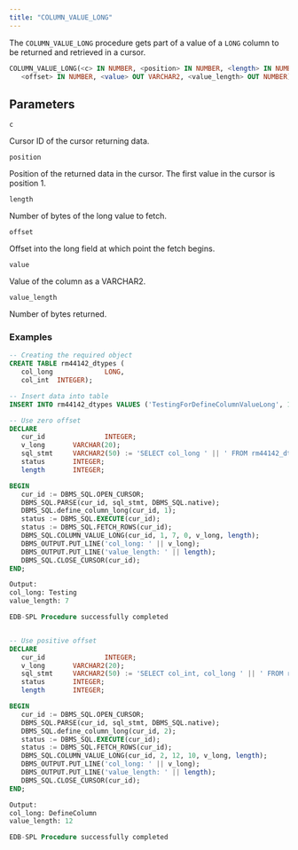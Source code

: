 ```yaml
---
title: "COLUMN_VALUE_LONG"
---
```


The `COLUMN_VALUE_LONG` procedure gets part of a value of a `LONG` column to be returned and retrieved in a cursor. 

```sql
COLUMN_VALUE_LONG(<c> IN NUMBER, <position> IN NUMBER, <length> IN NUMBER, 
   <offset> IN NUMBER, <value> OUT VARCHAR2, <value_length> OUT NUMBER);
```

## Parameters

`c`

 Cursor ID of the cursor returning data.

`position`

 Position of the returned data in the cursor. The first value in the cursor is position 1.

`length`

 Number of bytes of the long value to fetch.

`offset`

 Offset into the long field at which point the fetch begins.

`value`

 Value of the column as a VARCHAR2.

 `value_length`

 Number of bytes returned.


### Examples

```sql
-- Creating the required object
CREATE TABLE rm44142_dtypes (
   col_long             LONG,
   col_int  INTEGER);

-- Insert data into table
INSERT INTO rm44142_dtypes VALUES ('TestingForDefineColumnValueLong', 1);

-- Use zero offset
DECLARE
   cur_id               INTEGER;
   v_long       VARCHAR(20);
   sql_stmt     VARCHAR2(50) := 'SELECT col_long ' || ' FROM rm44142_dtypes';
   status       INTEGER;
   length       INTEGER;

BEGIN
   cur_id := DBMS_SQL.OPEN_CURSOR;
   DBMS_SQL.PARSE(cur_id, sql_stmt, DBMS_SQL.native);
   DBMS_SQL.define_column_long(cur_id, 1);
   status := DBMS_SQL.EXECUTE(cur_id);
   status := DBMS_SQL.FETCH_ROWS(cur_id);
   DBMS_SQL.COLUMN_VALUE_LONG(cur_id, 1, 7, 0, v_long, length);
   DBMS_OUTPUT.PUT_LINE('col_long: ' || v_long);
   DBMS_OUTPUT.PUT_LINE('value_length: ' || length);
   DBMS_SQL.CLOSE_CURSOR(cur_id);
END;

Output:
col_long: Testing
value_length: 7

EDB-SPL Procedure successfully completed


-- Use positive offset
DECLARE
   cur_id               INTEGER;
   v_long       VARCHAR2(20);
   sql_stmt     VARCHAR2(50) := 'SELECT col_int, col_long ' || ' FROM rm44142_dtypes';
   status       INTEGER;
   length       INTEGER;

BEGIN
   cur_id := DBMS_SQL.OPEN_CURSOR;
   DBMS_SQL.PARSE(cur_id, sql_stmt, DBMS_SQL.native);
   DBMS_SQL.define_column_long(cur_id, 2);
   status := DBMS_SQL.EXECUTE(cur_id);
   status := DBMS_SQL.FETCH_ROWS(cur_id);
   DBMS_SQL.COLUMN_VALUE_LONG(cur_id, 2, 12, 10, v_long, length);
   DBMS_OUTPUT.PUT_LINE('col_long: ' || v_long);
   DBMS_OUTPUT.PUT_LINE('value_length: ' || length);
   DBMS_SQL.CLOSE_CURSOR(cur_id);
END;

Output:
col_long: DefineColumn
value_length: 12

EDB-SPL Procedure successfully completed

```